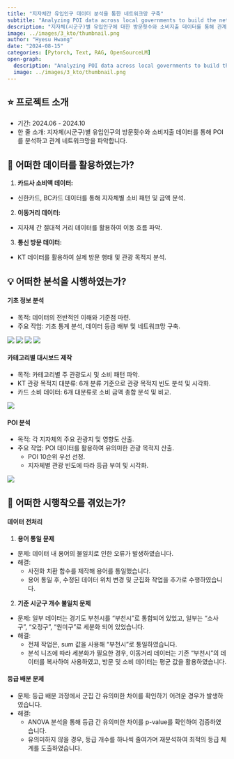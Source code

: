 ```yaml
---
title: "지자체간 유입인구 데이터 분석을 통한 네트워크망 구축"
subtitle: "Analyzing POI data across local governments to build the network"
description: "지자체(시군구)별 유입인구에 대한 방문횟수와 소비지출 데이터를 통해 관계 네트워크망을 분석합니다."
image: ../images/3_kto/thumbnail.png
author: "Hyesu Hwang"
date: "2024-08-15"
categories: [Pytorch, Text, RAG, OpenSourceLM]
open-graph:
  description: "Analyzing POI data across local governments to build the network"
  image: ../images/3_kto/thumbnail.png
---
```


## ⭐ 프로젝트 소개

- 기간: 2024.06 - 2024.10
- 한 줄 소개: 지자체(시군구)별 유입인구의 방문횟수와 소비지출 데이터를 통해 POI를 분석하고 관계 네트워크망을 파악합니다.

## 🔎 어떠한 데이터를 활용하였는가?

1. **카드사 소비액 데이터:**
  - 신한카드, BC카드 데이터를 통해 지자체별 소비 패턴 및 금액 분석.
2. **이동거리 데이터:**
  - 지자체 간 절대적 거리 데이터를 활용하여 이동 흐름 파악.
3. **통신 방문 데이터:**
  - KT 데이터를 활용하여 실제 방문 행태 및 관광 목적지 분석.

## 💡 어떠한 분석을 시행하였는가?

#### 기초 정보 분석

- 목적: 데이터의 전반적인 이해와 기준점 마련.
- 주요 작업: 기초 통계 분석, 데이터 등급 배부 및 네트워크망 구축.

::: {layout-ncol=2}
![](../images/3_kto/basic1.png)
![](../images/3_kto/basic2.png)
![](../images/3_kto/basic3.png)
![](../images/3_kto/basic4.png)
:::

#### 카테고리별 대시보드 제작

- 목적: 카테고리별 주 관광도시 및 소비 패턴 파악.
- KT 관광 목적지 대분류: 6개 분류 기준으로 관광 목적지 빈도 분석 및 시각화.
- 카드 소비 데이터: 6개 대분류로 소비 금액 총합 분석 및 비교.

![](../images/3_kto/dashboard.png)

#### POI 분석

- 목적: 각 지자체의 주요 관광지 및 영향도 산출.
- 주요 작업: POI 데이터를 활용하여 유의미한 관광 목적지 산출.
  - POI 10순위 우선 선정.
  - 지자체별 관광 빈도에 따라 등급 부여 및 시각화.

![](../images/3_kto/poi.png)

## 🌄 어떠한 시행착오를 겪었는가?

#### 데이터 전처리

1. **용어 통일 문제**
- 문제: 데이터 내 용어의 불일치로 인한 오류가 발생하였습니다.
- 해결: 
  - 사전화 치환 함수를 제작해 용어를 통일했습니다.
  - 용어 통일 후, 수정된 데이터 위치 변경 및 군집화 작업을 추가로 수행하였습니다.

2. **기준 시군구 개수 불일치 문제**
- 문제: 일부 데이터는 경기도 부천시를 "부천시"로 통합되어 있었고, 일부는 "소사구", "오정구", "원미구"로 세분화 되어 있었습니다.
- 해결:
  - 전체 작업은, sum 값을 사용해 "부천시"로 통일하였습니다.
  - 분석 니즈에 따라 세분화가 필요한 경우, 이동거리 데이터는 기존 "부천시"의 데이터를 복사하여 사용하였고, 방문 및 소비 데이터는 평균 값을 활용하였습니다.

#### 등급 배분 문제
- 문제: 등급 배분 과정에서 군집 간 유의미한 차이를 확인하기 어려운 경우가 발생하였습니다.
- 해결:
  - ANOVA 분석을 통해 등급 간 유의미한 차이를 p-value를 확인하여 검증하였습니다.
  - 유의미하지 않을 경우, 등급 개수를 하나씩 줄여가며 재분석하여 최적의 등급 체계를 도출하였습니다.

